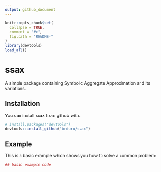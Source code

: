 ```yaml
---
output: github_document
---
```


<!-- README.md is generated from README.Rmd. Please edit that file -->

```r
knitr::opts_chunk$set(
  collapse = TRUE,
  comment = "#>",
  fig.path = "README-"
)
library(devtools)
load_all()
```

# ssax

A simple package containing Symbolic Aggregate Approximation and its variations.

## Installation

You can install ssax from github with:

```r
# install.packages("devtools")
devtools::install_github("brduru/ssax")
```

## Example

This is a basic example which shows you how to solve a common problem:

```r
## basic example code
```

